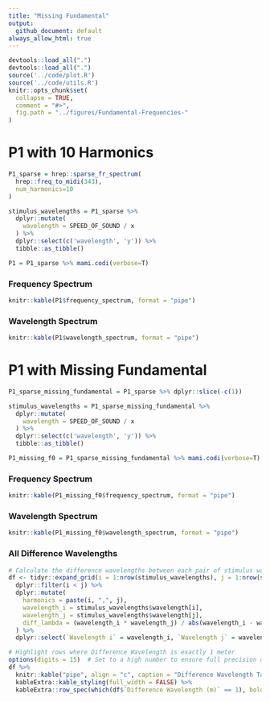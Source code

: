 ```yaml
---
title: "Missing Fundamental"
output:
  github_document: default
always_allow_html: true
---
```


```r
devtools::load_all(".")
devtools::load_all(".")
source('../code/plot.R')
source('../code/utils.R')
knitr::opts_chunk$set(
  collapse = TRUE,
  comment = "#>",
  fig.path = "../figures/Fundamental-Frequencies-"
)
```

# P1 with 10 Harmonics

```r
P1_sparse = hrep::sparse_fr_spectrum(
  hrep::freq_to_midi(343),
  num_harmonics=10
)

stimulus_wavelengths = P1_sparse %>% 
  dplyr::mutate(
    wavelength = SPEED_OF_SOUND / x
  ) %>% 
  dplyr::select(c('wavelength', 'y')) %>%
  tibble::as_tibble()
```

```r
P1 = P1_sparse %>% mami.codi(verbose=T)
```

### Frequency Spectrum

```r
knitr::kable(P1$frequency_spectrum, format = "pipe")
```

### Wavelength Spectrum

```r
knitr::kable(P1$wavelength_spectrum, format = "pipe")
```

# P1 with Missing Fundamental


```r
P1_sparse_missing_fundamental = P1_sparse %>% dplyr::slice(-c(1))

stimulus_wavelengths = P1_sparse_missing_fundamental %>% 
  dplyr::mutate(
    wavelength = SPEED_OF_SOUND / x
  ) %>% 
  dplyr::select(c('wavelength', 'y')) %>%
  tibble::as_tibble()
```

```r
P1_missing_f0 = P1_sparse_missing_fundamental %>% mami.codi(verbose=T)
```

### Frequency Spectrum

```r
knitr::kable(P1_missing_f0$frequency_spectrum, format = "pipe")
```

### Wavelength Spectrum

```r
knitr::kable(P1_missing_f0$wavelength_spectrum, format = "pipe")
```

### All Difference Wavelengths

```r

# Calculate the difference wavelengths between each pair of stimulus wavelengths
df <- tidyr::expand_grid(i = 1:nrow(stimulus_wavelengths), j = 1:nrow(stimulus_wavelengths)) %>%
  dplyr::filter(i < j) %>%
  dplyr::mutate(
    harmonics = paste(i, ",", j),
    wavelength_i = stimulus_wavelengths$wavelength[i],
    wavelength_j = stimulus_wavelengths$wavelength[j],
    diff_lambda = (wavelength_i * wavelength_j) / abs(wavelength_i - wavelength_j)
  ) %>%
  dplyr::select(`Wavelength i` = wavelength_i, `Wavelength j` = wavelength_j, Harmonics = harmonics, `Difference Wavelength (m)` = diff_lambda)

# Highlight rows where Difference Wavelength is exactly 1 meter
options(digits = 15)  # Set to a high number to ensure full precision display
df %>%
  knitr::kable("pipe", align = "c", caption = "Difference Wavelength Table for Stimulus Wavelengths") %>%
  kableExtra::kable_styling(full_width = FALSE) %>%
  kableExtra::row_spec(which(df$`Difference Wavelength (m)` == 1), bold = TRUE, background = "#FFEB3B")

```
